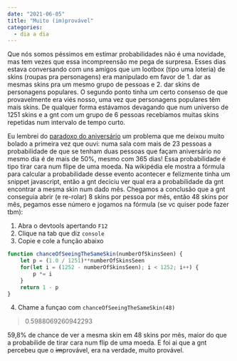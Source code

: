 ```yaml
---
date: "2021-06-05"
title: "Muito (im)provável"
categories:
  - dia a dia
---
```


Que nós somos péssimos em estimar probabilidades não é uma novidade, mas tem vezes que essa incompreensão me pega de surpresa. Esses dias estava conversando com uns amigos que um lootbox (tipo uma loteria) de skins (roupas pra personagens) era manipulado em favor de 1. dar as mesmas skins pra um mesmo grupo de pessoas e 2. dar skins de personagens populares. O segundo ponto tinha um certo consenso de que provavelmente era viés nosso, uma vez que personagens populares têm mais skins. De qualquer forma estávamos devagando que num universo de 1251 skins e a gnt com um grupo de 6 pessoas recebíamos muitas skins repetidas num intervalo de tempo curto.

Eu lembrei do [paradoxo do aniversário](https://pt.wikipedia.org/wiki/Paradoxo_do_anivers%C3%A1rio) um problema que me deixou muito bolado a primeira vez que ouvi: numa sala com mais de 23 pessoas a probabilidade de que se tenham duas pessoas que façam aniversário no mesmo dia é de mais de 50%, mesmo com 365 dias! Essa probabilidade é tipo tirar cara num flipe de uma moeda. Na wikipédia ele mostra a fórmula para calcular a probabilidade desse evento acontecer e felizmente tinha um snippet javascript, então a gnt deciciu ver qual era a probabilidade da gnt encontrar a mesma skin num dado mês. Chegamos a conclusão que a gnt conseguia abrir (e re-rolar) 8 skins por pessoa por mês, então 48 skins por mês, pegamos esse número e jogamos na fórmula (se vc quiser pode fazer tbm):

1. Abra o devtools apertando `F12`
2. Clique na tab que diz `console`
3. Copie e cole a função abaixo
```js
function chanceOfSeeingTheSameSkin(numberOfSkinsSeen) {
    let p = (1.0 / 1251)**numberOfSkinsSeen
    for(let i = (1252 - numberOfSkinsSeen); i < 1252; i++) {
        p *= i
    }
    return 1 - p
}
```
4. Chame a funçao com `chanceOfSeeingTheSameSkin(48)`

> 0.5988069260942293

59,8% de chance de ver a mesma skin em 48 skins por mês, maior do que a probabilide de tirar cara num flip de uma moeda. E foi ai que a gnt percebeu que o ~~im~~provável, era na verdade, muito provável.